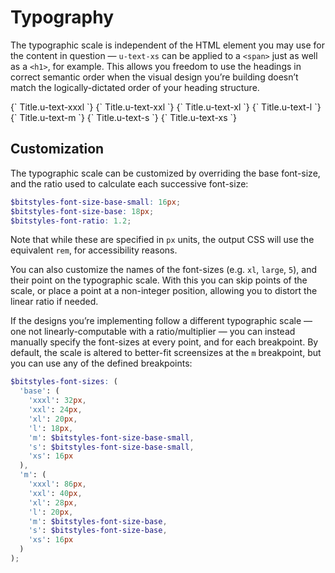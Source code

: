 
<Meta title="Design Tokens/Typography" />

# Typography

The typographic scale is independent of the HTML element you may use for the content in question — `u-text-xs` can be applied to a `<span>` just as well as a `<h1>`, for example. This allows you freedom to use the headings in correct semantic order when the visual design you’re building doesn’t match the logically-dictated order of your heading structure.

<Canvas isColumn>
  <Story name="text-xxxl">
    {`
      <span class="u-text-xxxl">Title.u-text-xxxl</span>
    `}
  </Story>
  <Story name="text-xxl">
    {`
      <span class="u-text-xxl">Title.u-text-xxl</span>
    `}
  </Story>
  <Story name="text-xl">
    {`
      <span class="u-text-xl">Title.u-text-xl</span>
    `}
  </Story>
  <Story name="text-l">
    {`
      <span class="u-text-l">Title.u-text-l</span>
    `}
  </Story>
  <Story name="text-m">
    {`
      <span class="u-text-m">Title.u-text-m</span>
    `}
  </Story>
  <Story name="text-s">
    {`
      <span class="u-text-s">Title.u-text-s</span>
    `}
  </Story>
  <Story name="text-xs">
    {`
      <span class="u-text-xs">Title.u-text-xs</span>
    `}
  </Story>
</Canvas>

## Customization

The typographic scale can be customized by overriding the base font-size, and the ratio used to calculate each successive font-size:

```scss
$bitstyles-font-size-base-small: 16px;
$bitstyles-font-size-base: 18px;
$bitstyles-font-ratio: 1.2;
```

Note that while these are specified in `px` units, the output CSS will use the equivalent `rem`, for accessibility reasons.

You can also customize the names of the font-sizes (e.g. `xl`, `large`, `5`), and their point on the typographic scale. With this you can skip points of the scale, or place a point at a non-integer position, allowing you to distort the linear ratio if needed.

If the designs you’re implementing follow a different typographic scale — one not linearly-computable with a ratio/multiplier — you can instead manually specify the font-sizes at every point, and for each breakpoint. By default, the scale is altered to better-fit screensizes at the `m` breakpoint, but you can use any of the defined breakpoints:

```scss
$bitstyles-font-sizes: (
  'base': (
    'xxxl': 32px,
    'xxl': 24px,
    'xl': 20px,
    'l': 18px,
    'm': $bitstyles-font-size-base-small,
    's': $bitstyles-font-size-base-small,
    'xs': 16px
  ),
  'm': (
    'xxxl': 86px,
    'xxl': 40px,
    'xl': 28px,
    'l': 20px,
    'm': $bitstyles-font-size-base,
    's': $bitstyles-font-size-base,
    'xs': 16px
  )
);
```
